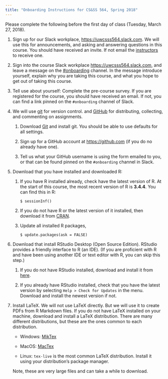 ```yaml
---
title: "Onboarding Instructions for CS&SS 564, Spring 2018"
---
```


Please complete the following before the first day of class (Tuesday, March 27, 2018).

1.  Sign up for our Slack workplace, <https://uwcsss564.slack.com>. We will use this for announcements, and asking and answering questions in this course. You should have received an invite. If not email the [instructors](mailto:cgilroy@uw.edu) to receive one.

1.  Sign into the course Slack workplace <https://uwcsss564.slack.com>, and leave a message on the [#onboarding](https://uwcsss564.slack.com/messages/C9TRYPV19/) channel.
    In the message introduce yourself, explain why you are taking this course, and what you hope to get out of taking this course.

1.  Tell use about yourself: Complete the pre-course survey. If you are registered for the course, you should have received an email. If not, you can find a link pinned on the `#onboarding` channel of Slack.

1.  We will use [git](https://git-scm.com/) for version control. and [GitHub](https://github.com/) for distributing, collecting, and commenting on assignments.

    1.  Download [Git](https://git-scm.com/downloads) and install git.
        You should be able to use defaults for all settings.

    1.  Sign up for a GitHub account at <https://github.com> (if you do no already have one).

    1.  Tell us what your GitHub username is using the form emailed to you,
        or that can be found pinned on the `#onboarding` channel in Slack.

1.  Download that you have installed and downloaded R:

    1.  If you have R installed already, check have the latest version of R.
        At the start of this course, the most recent version of R is **3.4.4**.
        You can find this in R:

        ```rconsole
        $ sessionInf()
        ```

    1.  If you do not have R or the latest version of it installed, then download
        it from [CRAN](https://cloud.r-project.org/).

    1.  Update all installed R packages,

        ```rconsole
        $ update.packages(ask = FALSE)
        ```

1.  Download that install RStudio Desktop (Open Source Edition). RStudio provides a
    friendly interface to R (an IDE). (If you are proficient with R and have
    been using another IDE or text editor with R, you can skip this step.)

    1.  If you do not have RStudio installed, download and install it from [here](https://www.rstudio.com/products/rstudio/download/#download).

    1.  If you already have RStudio installed, check that you have the latest version
        by selecting `Help > Check for Updates` in the menu. Download and install
        the newest version if not.

1.  Install LaTeX. We will not use LaTeX directly. But we will use it to create PDFs from R Markdown files. If you do not have LaTeX installed on your machine, download and install a LaTeX distribution. There are many different distributions, but these are the ones common to each distribution.

    -   Windows: [MikTex](http://miktex.org/download)

    -   MacOS: [MacTex](https://tug.org/mactex/)

    -   Linux: `tex-live` is the most common LaTeX distribution. Install it
        using your distribution's package manager.

    Note, these are very large files and can take a while to download.
